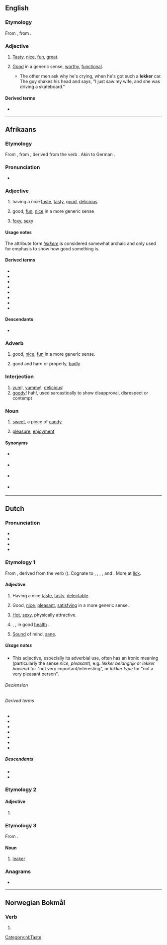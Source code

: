 ==English==

===Etymology===
From {{etyl|af|en}} {{m|af|lekker}}, from {{etyl|nl|en}} {{m|nl|lekker}}.

===Adjective===
{{en-adj}}

# {{lb|en|South Africa}} [[tasty|Tasty]], [[nice]], [[fun]], [[great]].
# {{lb|en|South Africa}} [[good|Good]] in a generic sense, [[worthy]], [[functional]].
#* {{quote-book
|en
|year=1998
|author=Leon Schuster
|title=Leon Schuster's lekker, thick South African joke book
|page=164
|passage=}}The other men ask why he's crying, when he's got such a '''lekker''' car. The guy shakes his head and says, "I just saw my wife, and she was driving a skateboard."

====Derived terms====
* {{l|en|lekker lewe}}

----

==Afrikaans==

===Etymology===
From {{inh|af|nl|lekker}}, from {{inh|af|dum|lecker}}, derived from the verb {{m|dum|lekken||lick}}. Akin to German {{m|de|lecker}}.

===Pronunciation===
* {{IPA|af|/ˈlɛkər/}}

===Adjective===
{{af-adj|lekker|attr2=lekkere}}

# having a nice [[taste]], [[tasty]], [[good]], [[delicious]]
#: {{ux|af|Die kos het '''lekker''' gesmaak.|t=The food tasted '''nice'''.}}
# good, [[fun]], [[nice]] in a more generic sense
#: {{ux|af|'''Lekker''' tye.|t='''Fun''' times}}
# {{lb|af|informal}} [[foxy]], [[sexy]]
#: {{ux|af|Kyk na daai '''lekker''' ding|t=Look at that '''foxy''' guy}}

====Usage notes====
The attribute form ''[[lekkere]]'' is considered somewhat archaic and only used for emphasis to show how good something is.

====Derived terms====
{{top2}}
* {{l|af|lekkerbek}}
* {{l|af|lekkergeloof}}
* {{l|af|lekkerkry}}
* {{l|af|lekkerleesboek}}
* {{l|af|lekkerluister}}
* {{l|af|lekkerlyf}}
* {{l|af|lekkerny}}
* {{l|af|lekkermaakkoek}}
{{bottom}}

====Descendants====
* {{desc|en|bor=1|lekker}}

===Adverb===
{{head|af|adverb}}

# good, [[nice]], [[fun]] in a more generic sense.
#: {{ux|af|Ons het '''lekker''' gespeel.|t=We played '''nicely'''. / We had a '''great''' time playing.}}
# good and hard or properly, [[badly]]
#: {{ux|af|Hy was '''lekker''' ingeloop.|t=He was swindled '''badly'''. / He was '''properly''' swindled}}

===Interjection===
{{head|af|interjection}}

# [[yum]]!, [[yummy]]!, [[delicious]]!
# [[goody]]! hah!, used sarcastically to show disapproval, disrespect or contempt
#: {{ux|af|'''Lekker!''' Jy wou mos!|t=You just wanted to do that, huh?}}

===Noun===
{{af-noun|s|lekkertjie}}

# [[sweet]], a piece of [[candy]]
# {{lb|af|uncountable}} [[pleasure]], [[enjoyment]]

====Synonyms====
* {{sense|candy}} {{l|af|lekkergoed}}
* {{sense|enjoyment|pleasure}} {{l|af|genot}}
* {{sense|pleasure}} {{l|af|lekkerte}}
* {{sense|pleasure|satisfaction}} {{l|af|plesier}}

----

==Dutch==

===Pronunciation===
* {{IPA|nl|/ˈlɛ.kər/}}
* {{audio|nl|Nl-lekker.ogg|Audio}}
* {{hyphenation|nl|lek|ker}}
* {{rhymes|nl|ɛkər|s=2}}

===Etymology 1===
From {{inh|nl|dum|lecker}}, derived from the verb {{m|dum|lekken||lick}} ({{cog|nl|likken}}). Cognate to {{cog|de|lecker}}, {{cog|af|lekker}}, {{cog|gml|lecker}}, {{cog|no|lekker}}, {{cog|sv|läcker}} and {{cog|da|lækker}}. More at [[lick]].

====Adjective====
{{nl-adj}}

# Having a nice [[taste]], [[tasty]], [[delectable]].
#: {{ux|nl|Het eten is weer '''lekker''' vandaag, mam!|The dinner is tasty again today, mum!|inline=1}}
# {{lb|nl|Netherlands}} Good, [[nice]], [[pleasant]], [[satisfying]] in a more generic sense.
#: {{ux|nl|'''Lekker''' weer!|Nice weather!|inline=1}}
#: {{ux|nl|Het badwater is '''lekker''' warm.|The bathwater is '''pleasantly''' warm.|inline=1}}
#: {{ux|nl|Ik ga zo '''lekker''' zwemmen.|I'm going for a '''nice''' swim.|inline=1}} 
# {{lb|nl|attributive|colloquial}} [[hot|Hot]], [[sexy]], physically attractive.
#: {{ux|nl|Hij is zo'n '''lekker''' ding!|He's such a '''hottie'''!|inline=1}}
#: {{ux|nl|Hé, '''lekkere''' meid!|Hey, '''sexy''' girl!|inline=1}}
# {{lb|nl|Netherlands|mainly with negative polarity}} {{l|en|healthy|Healthy}}, {{l|en|well}}, in good [[health]] {{gloss|not afflicted by illness}}.
#: {{ux|nl|Een paar minuten nadat de klas klaagde, begon de docent zich ook niet '''lekker''' te voelen.|A few minutes after the class complained, the teacher also began to feel un'''well'''.}}
# {{lb|nl|Netherlands|informal}} [[sound|Sound]] of mind, [[sane]].
#: {{ux|nl|Ben jij wel helemaal '''lekker''', gore aap?|Are you fucking '''out of your mind''', you filthy ape?}}
#: {{ux|nl|De nieuwe onderzoeksassistente is een genie, maar volgens mij is ze niet zo '''lekker''' in haar bovenkamer.|The new research assistent is a genius, but I think she's not '''mentally well''' up there?}}

=====Usage notes=====
* This adjective, especially its adverbial use, often has an ironic meaning (particularly the sense ''nice, pleasant''), e.g. ''lekker belangrijk'' or ''lekker boeiend'' for "not very important/interesting", or ''lekker type'' for "not a very pleasant person". 

======Declension======
{{nl-decl-adj}}

======Derived terms======
{{top2}}
* {{l|nl|kiplekker}}
* {{l|nl|lekker belangrijk}}
* {{l|nl|lekkerbek}}
* {{l|nl|lekkernij}}
* {{l|nl|lekkers|g=n}}
* {{l|nl|lekker stuk|g=n}}
* {{l|nl|verlekkerd}}
{{bottom}}

=====Descendants=====
* {{desctree|af|lekker}}
* {{desc|dcr|lekker}}

===Etymology 2===

====Adjective====
{{head|nl|adjective form}}

# {{nl-adj form of|comp|lek}}

===Etymology 3===
From {{af|nl|lekken|-er|id2=agent noun}}.

====Noun====
{{nl-noun|m|-s|lekkertje}}

# [[leaker]]
#: {{ux|nl|Maar deze memo ... lekte uit. Of Apple inmiddels weet wie de '''lekker''' was?|But this memo ... leaked out. Does Apple know by now who was the '''leaker'''?}}

===Anagrams===
* {{l|nl|krekel}}

[[Category:nl:Taste]]

----

==Norwegian Bokmål==

===Verb===
{{head|nb|verb form}}

# {{present tense of|nb|lekke}}